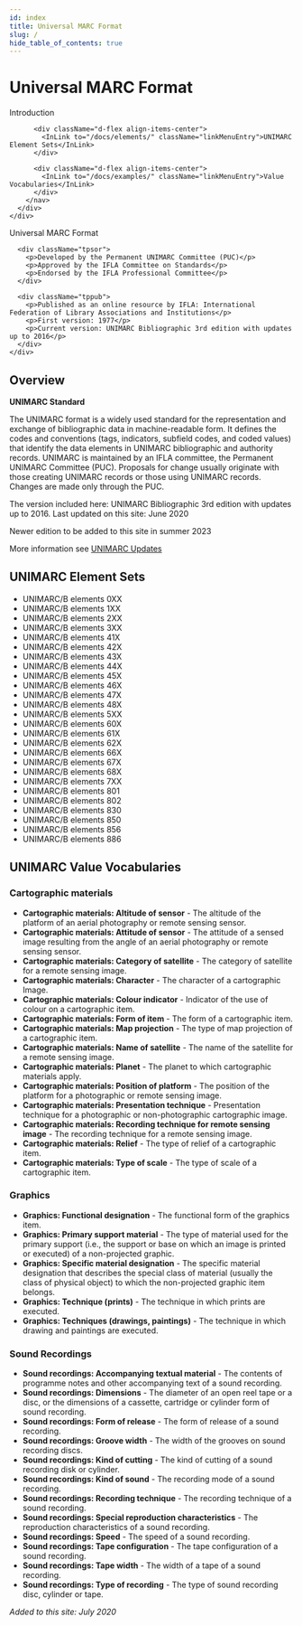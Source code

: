 ```yaml
---
id: index
title: Universal MARC Format
slug: /
hide_table_of_contents: true
---
```



# Universal MARC Format

<div className="row my-2">
  <div className="col-md-5">
    <div className="row gx-0 me-4">
      <div className="col-md-12">
        <nav className="d-flex flex-column" aria-label="Navigation for main sections">
          <div className="d-flex align-items-center">
            <InLink to="/docs/intro/" className="linkMenuEntry">Introduction</InLink>
          </div>

          <div className="d-flex align-items-center">
            <InLink to="/docs/elements/" className="linkMenuEntry">UNIMARC Element Sets</InLink>
          </div>

          <div className="d-flex align-items-center">
            <InLink to="/docs/examples/" className="linkMenuEntry">Value Vocabularies</InLink>
          </div>
        </nav>
      </div>
    </div>
  </div>

  <div className="col-md-7 border rounded">
    <div className="row my-2">
      <div className="tptit">
        <p>Universal MARC Format</p>
      </div>

      <div className="tpsor">
        <p>Developed by the Permanent UNIMARC Committee (PUC)</p>
        <p>Approved by the IFLA Committee on Standards</p>
        <p>Endorsed by the IFLA Professional Committee</p>
      </div>

      <div className="tppub">
        <p>Published as an online resource by IFLA: International Federation of Library Associations and Institutions</p>
        <p>First version: 1977</p>
        <p>Current version: UNIMARC Bibliographic 3rd edition with updates up to 2016</p>
      </div>
    </div>
  </div>
</div>

<QuickStart
  introductionPath="/docs/intro/"
  elementsPath="/docs/elements/"
  examplesPath="/docs/examples/"
/>

<DownloadPanel
  pdfUrl="#"
  ttlUrl="/unimarc/rdf/ttl/unimarc.ttl"
  jsonLdUrl="/unimarc/rdf/jsonld/unimarc.jsonld"
  xmlUrl="/unimarc/rdf/xml/unimarc.xml"
/>

## Overview

**UNIMARC Standard**

The UNIMARC format is a widely used standard for the representation and exchange of bibliographic data in machine-readable form. It defines the codes and conventions (tags, indicators, subfield codes, and coded values) that identify the data elements in UNIMARC bibliographic and authority records. UNIMARC is maintained by an IFLA committee, the Permanent UNIMARC Committee (PUC). Proposals for change usually originate with those creating UNIMARC records or those using UNIMARC records. Changes are made only through the PUC.

The version included here: UNIMARC Bibliographic 3rd edition with updates up to 2016.
Last updated on this site: June 2020

Newer edition to be added to this site in summer 2023

More information see [UNIMARC Updates](https://www.ifla.org/unimarc-updates/)

## UNIMARC Element Sets

* UNIMARC/B elements 0XX
* UNIMARC/B elements 1XX
* UNIMARC/B elements 2XX
* UNIMARC/B elements 3XX
* UNIMARC/B elements 41X
* UNIMARC/B elements 42X
* UNIMARC/B elements 43X
* UNIMARC/B elements 44X
* UNIMARC/B elements 45X
* UNIMARC/B elements 46X
* UNIMARC/B elements 47X
* UNIMARC/B elements 48X
* UNIMARC/B elements 5XX
* UNIMARC/B elements 60X
* UNIMARC/B elements 61X
* UNIMARC/B elements 62X
* UNIMARC/B elements 66X
* UNIMARC/B elements 67X
* UNIMARC/B elements 68X
* UNIMARC/B elements 7XX
* UNIMARC/B elements 801
* UNIMARC/B elements 802
* UNIMARC/B elements 830
* UNIMARC/B elements 850
* UNIMARC/B elements 856
* UNIMARC/B elements 886

## UNIMARC Value Vocabularies

### Cartographic materials
* **Cartographic materials: Altitude of sensor** - The altitude of the platform of an aerial photography or remote sensing sensor.
* **Cartographic materials: Attitude of sensor** - The attitude of a sensed image resulting from the angle of an aerial photography or remote sensing sensor.
* **Cartographic materials: Category of satellite** - The category of satellite for a remote sensing image.
* **Cartographic materials: Character** - The character of a cartographic Image.
* **Cartographic materials: Colour indicator** - Indicator of the use of colour on a cartographic item.
* **Cartographic materials: Form of item** - The form of a cartographic item.
* **Cartographic materials: Map projection** - The type of map projection of a cartographic item.
* **Cartographic materials: Name of satellite** - The name of the satellite for a remote sensing image.
* **Cartographic materials: Planet** - The planet to which cartographic materials apply.
* **Cartographic materials: Position of platform** - The position of the platform for a photographic or remote sensing image.
* **Cartographic materials: Presentation technique** - Presentation technique for a photographic or non-photographic cartographic image.
* **Cartographic materials: Recording technique for remote sensing image** - The recording technique for a remote sensing image.
* **Cartographic materials: Relief** - The type of relief of a cartographic item.
* **Cartographic materials: Type of scale** - The type of scale of a cartographic item.

### Graphics
* **Graphics: Functional designation** - The functional form of the graphics item.
* **Graphics: Primary support material** - The type of material used for the primary support (i.e., the support or base on which an image is printed or executed) of a non-projected graphic.
* **Graphics: Specific material designation** - The specific material designation that describes the special class of material (usually the class of physical object) to which the non-projected graphic item belongs.
* **Graphics: Technique (prints)** - The technique in which prints are executed.
* **Graphics: Techniques (drawings, paintings)** - The technique in which drawing and paintings are executed.

### Sound Recordings
* **Sound recordings: Accompanying textual material** - The contents of programme notes and other accompanying text of a sound recording.
* **Sound recordings: Dimensions** - The diameter of an open reel tape or a disc, or the dimensions of a cassette, cartridge or cylinder form of sound recording.
* **Sound recordings: Form of release** - The form of release of a sound recording.
* **Sound recordings: Groove width** - The width of the grooves on sound recording discs.
* **Sound recordings: Kind of cutting** - The kind of cutting of a sound recording disk or cylinder.
* **Sound recordings: Kind of sound** - The recording mode of a sound recording.
* **Sound recordings: Recording technique** - The recording technique of a sound recording.
* **Sound recordings: Special reproduction characteristics** - The reproduction characteristics of a sound recording.
* **Sound recordings: Speed** - The speed of a sound recording.
* **Sound recordings: Tape configuration** - The tape configuration of a sound recording.
* **Sound recordings: Tape width** - The width of a tape of a sound recording.
* **Sound recordings: Type of recording** - The type of sound recording disc, cylinder or tape.

*Added to this site: July 2020*

